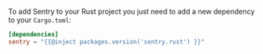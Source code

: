 To add Sentry to your Rust project you just need to add a new dependency to your `Cargo.toml`:

```toml
[dependencies]
sentry = "{{@inject packages.version('sentry.rust') }}"
```
